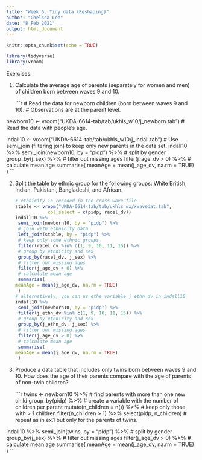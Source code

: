 ```yaml
---
title: "Week 5. Tidy data (Reshaping)"
author: "Chelsea Lee"
date: "8 Feb 2021"
output: html_document
---
```


```r
knitr::opts_chunk$set(echo = TRUE)
```

```r
library(tidyverse)
library(vroom)
```

Exercises.

1) Calculate the average age of parents (separately for women and men) of children born between waves 9 and 10.

    ```r
# Read the data for newborn children (born between waves 9 and 10).
# Observations are at the parent level.
    
newborn10 <- vroom("UKDA-6614-tab/tab/ukhls_w10/j_newborn.tab")
# Read the data with people's age.
    
indall10 <- vroom("UKDA-6614-tab/tab/ukhls_w10/j_indall.tab")
# Use semi_join (filtering join) to keep only new parents in the data set.
indall10 %>%
  semi_join(newborn10, by = "pidp") %>%
  # split by gender
  group_by(j_sex) %>%
  # filter out missing ages
  filter(j_age_dv > 0) %>%
  # calculate mean age
  summarise(
    meanAge = mean(j_age_dv, na.rm = TRUE)
  )
    ```

2) Split the table by ethnic group for the following groups: White British, Indian, Pakistani, Bangladeshi, and African.

    ```r
# ethnicity is recoded in the cross-wave file
stable <- vroom("UKDA-6614-tab/tab/ukhls_wx/xwavedat.tab",
                col_select = c(pidp, racel_dv))
indall10 %>%
  semi_join(newborn10, by = "pidp") %>%
  # join with ethnicity data
  left_join(stable, by = "pidp") %>%
  # keep only some ethnic groups
  filter(racel_dv %in% c(1, 9, 10, 11, 15)) %>%
  # group by ethnicity and sex
  group_by(racel_dv, j_sex) %>%
  # filter out missing ages
  filter(j_age_dv > 0) %>%
  # calculate mean age
  summarise(
    meanAge = mean(j_age_dv, na.rm = TRUE)
  )
# alternatively, you can us ethe variable j_ethn_dv in indall10
indall10 %>%
  semi_join(newborn10, by = "pidp") %>%
  filter(j_ethn_dv %in% c(1, 9, 10, 11, 15)) %>%
  # group by ethnicity and sex
  group_by(j_ethn_dv, j_sex) %>%
  # filter out missing ages
  filter(j_age_dv > 0) %>%
  # calculate mean age
  summarise(
    meanAge = mean(j_age_dv, na.rm = TRUE)
  )
    ```

3) Produce a data table that includes only twins born between waves 9 and 10. How does the age of their parents compare with the age of parents of non-twin children?

    ```r
twins <- newborn10 %>%
      # find parents with more than one new child
      group_by(pidp) %>%
      # create a variable with the number of children per parent
      mutate(n_children = n()) %>%
      # keep only those with > 1 children
      filter(n_children > 1) %>%
      select(pidp, n_children)
# repeat as in ex.1 but only for the parents of twins.
    
indall10 %>%
  semi_join(twins, by = "pidp") %>%
  # split by gender
  group_by(j_sex) %>%
  # filter out missing ages
  filter(j_age_dv > 0) %>%
  # calculate mean age
  summarise(
    meanAge = mean(j_age_dv, na.rm = TRUE)
  )
    ```